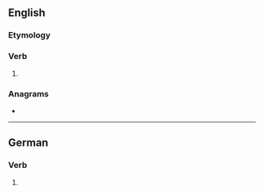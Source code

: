 ==English==

===Etymology===
{{suffix|turn|est|lang=en}}

===Verb===
{{head|en|verb form}}

# {{en-archaic second-person singular of|turn}}

===Anagrams===
* {{anagrams|en|entrust|nutters|test run}}

----

==German==

===Verb===
{{head|de|verb form}}

# {{de-verb form of|turnen|2|s|k1}}